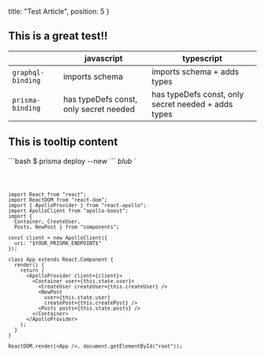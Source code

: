 
  title: "Test Article",
  position: 5
}

## This is a great test!!

|                 | javascript                             | typescript                                          |
|-----------------|----------------------------------------|-----------------------------------------------------|
| `graphql-binding` | imports schema                         | imports schema + adds types                         |
| `prisma-binding`  | has typeDefs const, only secret needed | has typeDefs const, only secret needed + adds types |


  ## This is tooltip content
  \`\`\`bash
  $ prisma deploy --new
  \`\`\`
  *blub*
`

<Code language="jsx" lines="2-10" source="https://google.com" tooltips={[content]}>

```
import React from "react";
import ReactDOM from "react-dom";
import { ApolloProvider } from "react-apollo";
import ApolloClient from "apollo-boost";
import {
  Container, CreateUser,
  Posts, NewPost } from "components";

const client = new ApolloClient({
  uri: "$YOUR_PRISMA_ENDPOINT$"
});

class App extends React.Component {
  render() {
    return (
      <ApolloProvider client={client}>
        <Container user={this.state.user}>
          <CreateUser createUser={this.createUser} />
          <NewPost
            user={this.state.user}
            createPost={this.createPost} />
          <Posts posts={this.state.posts} />
        </Container>
      </ApolloProvider>
    );
  }
}

ReactDOM.render(<App />, document.getElementById("root"));
```

</Code>